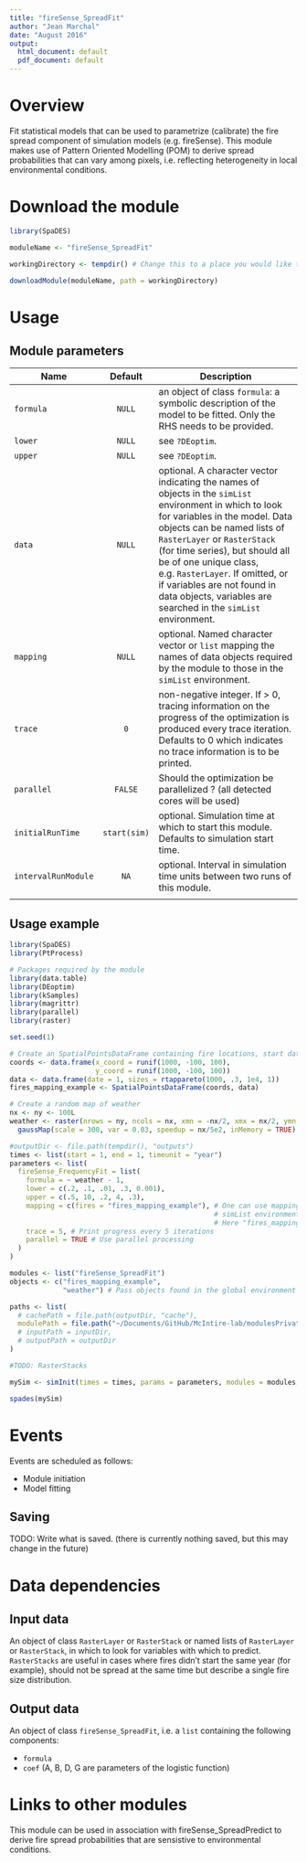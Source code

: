 ```yaml
---
title: "fireSense_SpreadFit"
author: "Jean Marchal"
date: "August 2016"
output:
  html_document: default
  pdf_document: default
---
```


# Overview
Fit statistical models that can be used to parametrize (calibrate) the fire spread component of simulation models (e.g. fireSense). This module makes use of Pattern Oriented Modelling (POM) to derive spread probabilities that can vary among pixels, i.e. reflecting heterogeneity in local environmental conditions.

# Download the module
```r
library(SpaDES)

moduleName <- "fireSense_SpreadFit"

workingDirectory <- tempdir() # Change this to a place you would like to put the module, if desired.

downloadModule(moduleName, path = workingDirectory)
```

# Usage
## Module parameters
Name|Default|Description
----|:-------:|---------------------------------------------------------------------
`formula`|`NULL`|an object of class `formula`: a symbolic description of the model to be fitted. Only the RHS needs to be provided.
`lower`|`NULL`|see `?DEoptim`.
`upper`|`NULL`|see `?DEoptim`.
`data`|`NULL`|optional. A character vector indicating the names of objects in the `simList` environment in which to look for variables in the model. Data objects can be named lists of `RasterLayer` or `RasterStack` (for time series), but should all be of one unique class, e.g. `RasterLayer`. If omitted, or if variables are not found in data objects, variables are searched in the `simList` environment.
`mapping`|`NULL`|optional. Named character vector or `list` mapping the names of data objects required by the module to those in the `simList` environment.
`trace`|`0`|non-negative integer. If > 0, tracing information on the progress of the optimization is produced every trace iteration. Defaults to 0 which indicates no trace information is to be printed.
`parallel`|`FALSE`|Should the optimization be parallelized ? (all detected cores will be used)
`initialRunTime`|`start(sim)`|optional. Simulation time at which to start this module. Defaults to simulation start time.
`intervalRunModule`|`NA`|optional. Interval in simulation time units between two runs of this module.
|||

## Usage example
```r
library(SpaDES)
library(PtProcess)

# Packages required by the module
library(data.table)
library(DEoptim)
library(kSamples)
library(magrittr)
library(parallel)
library(raster)

set.seed(1)

# Create an SpatialPointsDataFrame containing fire locations, start dates, and final sizes data
coords <- data.frame(x_coord = runif(1000, -100, 100),
                     y_coord = runif(1000, -100, 100))
data <- data.frame(date = 1, sizes = rtappareto(1000, .3, 1e4, 1))
fires_mapping_example <- SpatialPointsDataFrame(coords, data)

# Create a random map of weather
nx <- ny <- 100L
weather <- raster(nrows = ny, ncols = nx, xmn = -nx/2, xmx = nx/2, ymn = -ny/2, ymx = ny/2) %>%
  gaussMap(scale = 300, var = 0.03, speedup = nx/5e2, inMemory = TRUE)

#outputDir <- file.path(tempdir(), "outputs")
times <- list(start = 1, end = 1, timeunit = "year")
parameters <- list(
  fireSense_FrequencyFit = list(
    formula = ~ weather - 1,
    lower = c(.2, .1, .01, .3, 0.001),
    upper = c(.5, 10, .2, 4, .3),
    mapping = c(fires = "fires_mapping_example"), # One can use mapping to map data objects (in the
                                                  # simList environment) to data required by the module
                                                  # Here "fires_mapping_example" is mapped to "fires".
    trace = 5, # Print progress every 5 iterations
    parallel = TRUE # Use parallel processing
  )
)

modules <- list("fireSense_SpreadFit")
objects <- c("fires_mapping_example", 
             "weather") # Pass objects found in the global environment to the simList environment

paths <- list(
  # cachePath = file.path(outputDir, "cache"),
  modulePath = file.path("~/Documents/GitHub/McIntire-lab/modulesPrivate/") ## TODO: change this to tempdir()
  # inputPath = inputDir,
  # outputPath = outputDir
)

#TODO: RasterStacks

mySim <- simInit(times = times, params = parameters, modules = modules, objects = objects, paths = paths)

spades(mySim)
```

# Events
Events are scheduled as follows:

- Module initiation
- Model fitting

## Saving
TODO: Write what is saved. (there is currently nothing saved, but this may change in the future)

# Data dependencies
## Input data
An object of class `RasterLayer` or `RasterStack` or named lists of `RasterLayer` or `RasterStack`, in which to look for variables with which to predict. `RasterStacks` are useful in cases where fires didn't start the same year (for example), should not be spread at the same time but describe a single fire size distribution.

## Output data
An object of class `fireSense_SpreadFit`, i.e. a `list` containing the following components:

- `formula`
- `coef` (A, B, D, G are parameters of the logistic function)

# Links to other modules
This module can be used in association with fireSense_SpreadPredict to derive fire spread probabilities that are sensistive to environmental conditions.

